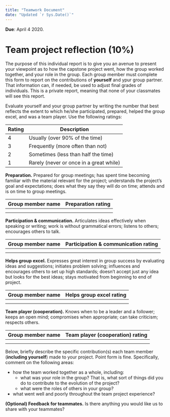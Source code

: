 ```yaml
---
title: "Teamwork Document"
date: "Updated `r Sys.Date()`"
---
```


__Due__: April 4 2020.

# Team project reflection (10%)

The purpose of this individual report is to give you an avenue to present your viewpoint as to how the capstone project went, how the group worked together, and your role in the group. Each group member must complete this form to report on the contributions of **yourself** and ypur group partner. That information can, if needed, be used to adjust final grades of individuals. This is a private report, meaning that none of your classmates will see this report.

Evaluate	yourself and your group partner by	writing	the	number	that	best	reflects	the	extent	to	which	he/she
participated,	prepared,	helped	the	group	excel,	and	was	a	team	player.	Use	the	following	ratings:

| Rating | Description                                 |
|--------|---------------------------------------------|
| 4	     | Usually	(over	90%	of	the	time)            |
| 3	     | Frequently	(more	often	than	not)           |
| 2	     | Sometimes	(less	than	half	the	time)      |
| 1	     | Rarely	(never	or	once	in	a	great	while) |


**Preparation.**	Prepared	for	 group	meetings;	has spent time becoming familiar with the material relevant for the project; understands the project's goal and expectations;	does what they say they will do on time;	attends	and	is	on	time	to	group	meetings.

| Group member name | Preparation rating |
|-------------------|--------|
|                   |        |
|                   |        |


**Participation	&	communication.**	Articulates	ideas	effectively	when speaking	or	writing;	work	is without	grammatical	errors;	listens	to	others;	encourages	others	to	talk.

| Group member name | Participation	&	communication rating |
|-------------------|--------|
|                   |        |
|                   |        |


**Helps	group	excel.**	Expresses	great	interest	in	group	success	by	evaluating
ideas	and	suggestions;	initiates	problem	solving;	influences	and	encourages
others	to	set	up	high	standards;	doesn't	accept	just	any	idea	but	looks	for
the	best	ideas;	stays	motivated	from	beginning	to	end	of	project.

| Group member name | Helps	group	excel rating |
|-------------------|--------|
|                   |        |
|                   |        |


**Team	player	(cooperation).**	Knows	when	to	be	a	leader
and	a	follower;	keeps	an	open	mind;	compromises	when
appropriate;	can	take	criticism;	respects	others.

| Group member name | Team	player (cooperation) rating |
|-------------------|--------|
|                   |        |
|                   |        |


Below,	briefly	describe	the	specific	contribution(s)	each	team	member (**including yourself**)	made	to	your	project.	Point form	is	fine.	Specifically, comment on the following areas:

- how the team worked together as a whole, including:
    - what was your role in the group? That is, what sort of things did you do to contribute to the evolution of the project?
    - what were the roles of others in your group?
- what went well and poorly throughout the team project experience?

**(Optional) Feedback for teammates.** Is there anything you would like us to share with your teammates?

